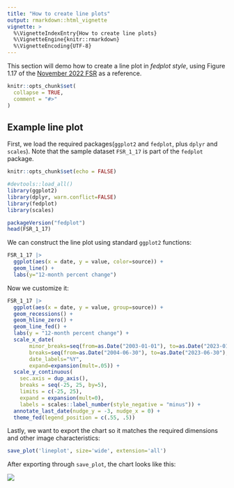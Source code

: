 ```yaml
---
title: "How to create line plots"
output: rmarkdown::html_vignette
vignette: >
  %\VignetteIndexEntry{How to create line plots}
  %\VignetteEngine{knitr::rmarkdown}
  %\VignetteEncoding{UTF-8}
---
```


This section will demo how to create a line plot in _fedplot style_, using Figure 1.17 of the [November 2022 FSR](https://www.federalreserve.gov/publications/files/financial-stability-report-20221104.pdf) as a reference.

```r
knitr::opts_chunk$set(
  collapse = TRUE,
  comment = "#>"
)
```


## Example line plot


First, we load the required packages(`ggplot2` and `fedplot`, plus `dplyr` and `scales`). Note that the sample dataset `FSR_1_17` is part of the `fedplot` package.

```r
knitr::opts_chunk$set(echo = FALSE)
```

```r
#devtools::load_all()
library(ggplot2)
library(dplyr, warn.conflict=FALSE)
library(fedplot)
library(scales)

packageVersion("fedplot")
head(FSR_1_17)
```

We can construct the line plot using standard `ggplot2` functions:

```r
FSR_1_17 |>
  ggplot(aes(x = date, y = value, color=source)) +
  geom_line() +
  labs(y="12-month percent change")
```

Now we customize it:


```r
FSR_1_17 |>
  ggplot(aes(x = date, y = value, group=source)) +
  geom_recessions() +
  geom_hline_zero() +
  geom_line_fed() +
  labs(y = "12-month percent change") +
  scale_x_date(
       minor_breaks=seq(from=as.Date("2003-01-01"), to=as.Date("2023-01-01"), by="1 years"),
       breaks=seq(from=as.Date("2004-06-30"), to=as.Date("2023-06-30"), by="3 years"),
       date_labels="%Y",
       expand=expansion(mult=.05)) +
  scale_y_continuous(
    sec.axis = dup_axis(),
    breaks = seq(-25, 25, by=5),
    limits = c(-25, 25),
    expand = expansion(mult=0),
    labels = scales::label_number(style_negative = "minus")) +
  annotate_last_date(nudge_y = -3, nudge_x = 0) +
  theme_fed(legend_position = c(.55, .5))
```

Lastly, we want to export the chart so it matches the required dimensions and other image characteristics:

```r
save_plot('lineplot', size='wide', extension='all')
```

After exporting through `save_plot`, the chart looks like this:


![](lineplot.png)

